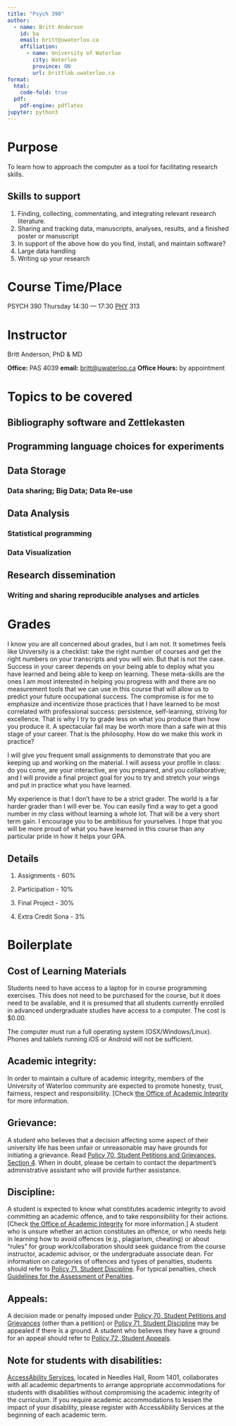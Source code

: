 ```yaml
---
title: "Psych 390"
author:
  - name: Britt Anderson
    id: ba
    email: britt@uwaterloo.ca
    affiliation: 
      - name: University of Waterloo
        city: Waterloo
        province: ON
        url: brittlab.uwaterloo.ca
format:
  html:
    code-fold: true
  pdf:
    pdf-engine: pdflatex
jupyter: python3
---
```


# Purpose

To learn how to approach the computer as a tool for facilitating research skills.

## Skills to support

1.  Finding, collecting, commentating, and integrating relevant research literature.
2.  Sharing and tracking data, manuscripts, analyses, results, and a finished poster or manuscript
3.  In support of the above how do you find, install, and maintain software?
4.  Large data handling
5.  Writing up your research

# Course Time/Place

PSYCH 390 Thursday 14:30 — 17:30 [PHY](https://maps.app.goo.gl/zp7p9FnLQX2vpSfx6) 313

# Instructor

Britt Anderson, PhD & MD

**Office:** PAS 4039 **email:** [britt\@uwaterloo.ca](mailto:britt@uwaterloo.ca) **Office Hours:** by appointment

# Topics to be covered

## Bibliography software and Zettlekasten

## Programming language choices for experiments

## Data Storage

### Data sharing; Big Data; Data Re-use

## Data Analysis

### Statistical programming

### Data Visualization

## Research dissemination

### Writing and sharing reproducible analyses and articles

# Grades

I know you are all concerned about grades, but I am not. It sometimes feels like University is a checklist: take the right number of courses and get the right numbers on your transcripts and you will win. But that is not the case. Success in your career depends on your being able to deploy what you have learned and being able to keep on learning. These meta-skills are the ones I am most interested in helping you progress with and there are no measurement tools that we can use in this course that will allow us to predict your future occupational success. The compromise is for me to emphasize and incentivize those practices that I have learned to be most correlated with professional success: persistence, self-learning, striving for excellence. That is why I try to grade less on what you produce than how you produce it. A spectacular fail may be worth more than a safe win at this stage of your career. That is the philosophy. How do we make this work in practice?

I will give you frequent small assignments to demonstrate that you are keeping up and working on the material. I will assess your profile in class: do you come, are your interactive, are you prepared, and you collaborative; and I will provide a final project goal for you to try and stretch your wings and put in practice what you have learned.

My experience is that I don't have to be a strict grader. The world is a far harder grader than I will ever be. You can easily find a way to get a good number in my class without learning a whole lot. That will be a very short term gain. I encourage you to be ambitious for yourselves. I hope that you will be more proud of what you have learned in this course than any particular pride in how it helps your GPA.

## Details

1.  Assignments - 60%

2.  Participation - 10%

3.  Final Project - 30%

4.  Extra Credit Sona - 3%

# Boilerplate

## Cost of Learning Materials

Students need to have access to a laptop for in course programming exercises. This does not need to be purchased for the course, but it does need to be available, and it is presumed that all students currently enrolled in advanced undergraduate studies have access to a computer. The cost is \$0.00.

The computer must run a full operating system (OSX/Windows/Linux). Phones and tablets running iOS or Android will not be sufficient.

## **Academic integrity**:

In order to maintain a culture of academic integrity, members of the University of Waterloo community are expected to promote honesty, trust, fairness, respect and responsibility. \[Check [the Office of Academic Integrity](https://uwaterloo.ca/academic-integrity/) for more information.

## **Grievance:**

A student who believes that a decision affecting some aspect of their university life has been unfair or unreasonable may have grounds for initiating a grievance. Read [Policy 70, Student Petitions and Grievances, Section 4](https://uwaterloo.ca/secretariat/node/75). When in doubt, please be certain to contact the department’s administrative assistant who will provide further assistance.

## **Discipline:**

A student is expected to know what constitutes academic integrity to avoid committing an academic offence, and to take responsibility for their actions. \[Check [the Office of Academic Integrity](https://uwaterloo.ca/academic-integrity/) for more information.\] A student who is unsure whether an action constitutes an offence, or who needs help in learning how to avoid offences (e.g., plagiarism, cheating) or about “rules” for group work/collaboration should seek guidance from the course instructor, academic advisor, or the undergraduate associate dean. For information on categories of offences and types of penalties, students should refer to [Policy 71, Student Discipline](https://uwaterloo.ca/secretariat/node/72). For typical penalties, check [Guidelines for the Assessment of Penalties](https://uwaterloo.ca/secretariat/guidelines/guidelines-assessment-penalties).

## **Appeals:**

A decision made or penalty imposed under [Policy 70, Student Petitions and Grievances](https://uwaterloo.ca/secretariat/node/75) (other than a petition) or [Policy 71, Student Discipline](https://uwaterloo.ca/secretariat/node/72) may be appealed if there is a ground. A student who believes they have a ground for an appeal should refer to [Policy 72, Student Appeals](https://uwaterloo.ca/secretariat/policies-procedures-guidelines/policy-72).

## **Note for students with disabilities:**

[AccessAbility Services](https://uwaterloo.ca/accessability-services/), located in Needles Hall, Room 1401, collaborates with all academic departments to arrange appropriate accommodations for students with disabilities without compromising the academic integrity of the curriculum. If you require academic accommodations to lessen the impact of your disability, please register with AccessAbility Services at the beginning of each academic term.